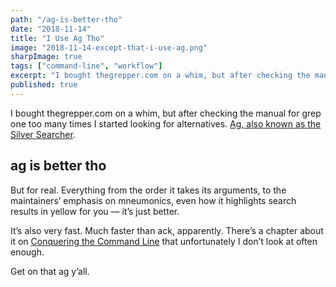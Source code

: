 ```yaml
---
path: "/ag-is-better-tho"
date: "2018-11-14"
title: "I Use Ag Tho"
image: "2018-11-14-except-that-i-use-ag.png"
sharpImage: true
tags: ["command-line", "workflow"]
excerpt: "I bought thegrepper.com on a whim, but after checking the manual for grep one too many times I started looking for alternatives."
published: true
---
```


I bought thegrepper.com on a whim, but after checking the manual for grep one too many times I started looking for alternatives. [Ag, also known as the Silver Searcher](https://github.com/ggreer/the_silver_searcher).

## ag is better tho

But for real. Everything from the order it takes its arguments, to the maintainers’ emphasis on mneumonics, even how it highlights search results in yellow for you — it’s just better.

It’s also very fast. Much faster than ack, apparently. There’s a chapter about it on [Conquering the Command Line](http://conqueringthecommandline.com/book/ack_ag) that unfortunately I don’t look at often enough.

Get on that ag y’all.

